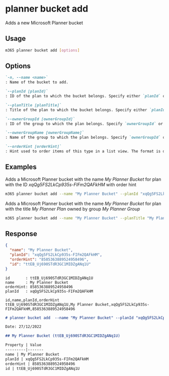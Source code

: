 
# planner bucket add

Adds a new Microsoft Planner bucket

## Usage

```sh
m365 planner bucket add [options]
```

## Options

```md defintion-list
`-n, --name <name>`
: Name of the bucket to add.

`--planId [planId]`
: ID of the plan to which the bucket belongs. Specify either `planId` or `planTitle` but not both.

`--planTitle [planTitle]`
: Title of the plan to which the bucket belongs. Specify either `planId` or `planTitle` but not both.

`--ownerGroupId [ownerGroupId]`
: ID of the group to which the plan belongs. Specify `ownerGroupId` or `ownerGroupName` when using `planTitle`.

`--ownerGroupName [ownerGroupName]`
: Name of the group to which the plan belongs. Specify `ownerGroupId` or `ownerGroupName` when using `planTitle`.

`--orderHint [orderHint]`
: Hint used to order items of this type in a list view. The format is defined as outlined [here](https://docs.microsoft.com/en-us/graph/api/resources/planner-order-hint-format?view=graph-rest-1.0).
```

<Global />

## Examples

Adds a Microsoft Planner bucket with the name _My Planner Bucket_ for plan with the ID _xqQg5FS2LkCp935s-FIFm2QAFkHM_ with order hint

```sh
m365 planner bucket add --name "My Planner Bucket" --planId "xqQg5FS2LkCp935s-FIFm2QAFkHM" --orderHint " !"
```

Adds a Microsoft Planner bucket with the name _My Planner Bucket_ for plan with the title _My Planner Plan_ owned by group _My Planner Group_

```sh
m365 planner bucket add --name "My Planner Bucket" --planTitle "My Planner Plan" --ownerGroupName "My Planner Group"
```

## Response

<Tabs>
  <TabItem value="json" label="JSON">

  ```json
  {
    "name": "My Planner Bucket",
    "planId": "xqQg5FS2LkCp935s-FIFm2QAFkHM",
    "orderHint": "8585363889524958496",
    "id": "ttEB_Uj690STdR3GC1MIDZgANq1U"
  }
  ```

  </TabItem>
  <TabItem value="text" label="Text">

  ```text
  id       : ttEB_Uj690STdR3GC1MIDZgANq1U
  name     : My Planner Bucket
  orderHint: 8585363889524958496
  planId   : xqQg5FS2LkCp935s-FIFm2QAFkHM
  ```

  </TabItem>
  <TabItem value="csv" label="CSV">

  ```csv
  id,name,planId,orderHint
  ttEB_Uj690STdR3GC1MIDZgANq1U,My Planner Bucket,xqQg5FS2LkCp935s-FIFm2QAFkHM,8585363889524958496
  ```

  </TabItem>
  <TabItem value="md" label="Markdown">

  ```md
  # planner bucket add  --name "My Planner Bucket" --planId "xqQg5FS2LkCp935s-FIFm2QAFkHM"

  Date: 27/12/2022

  ## My Planner Bucket (ttEB_Uj690STdR3GC1MIDZgANq1U)

  Property | Value
  ---------|-------
  name | My Planner Bucket
  planId | xqQg5FS2LkCp935s-FIFm2QAFkHM
  orderHint | 8585363889524958496
  id | ttEB_Uj690STdR3GC1MIDZgANq1U
  ```

  </TabItem>
</Tabs>
